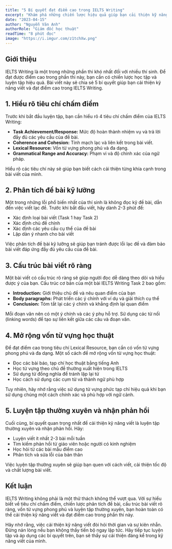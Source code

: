 ```yaml
---
title: "5 Bí quyết đạt điểm cao trong IELTS Writing"
excerpt: "Khám phá những chiến lược hiệu quả giúp bạn cải thiện kỹ năng viết và đạt điểm cao trong bài thi IELTS Writing."
date: "2023-04-15"
author: "Nguyễn Văn Anh"
authorRole: "Giám đốc học thuật"
readTime: "8 phút đọc"
image: "https://i.imgur.com/z1tchXw.png"
---
```


## Giới thiệu

IELTS Writing là một trong những phần thi khó nhất đối với nhiều thí sinh. Để đạt được điểm cao trong phần thi này, bạn cần có chiến lược học tập và luyện tập hiệu quả. Bài viết này sẽ chia sẻ 5 bí quyết giúp bạn cải thiện kỹ năng viết và đạt điểm cao trong IELTS Writing.

## 1. Hiểu rõ tiêu chí chấm điểm

Trước khi bắt đầu luyện tập, bạn cần hiểu rõ 4 tiêu chí chấm điểm của IELTS Writing:

- **Task Achievement/Response:** Mức độ hoàn thành nhiệm vụ và trả lời đầy đủ các yêu cầu của đề bài.
- **Coherence and Cohesion:** Tính mạch lạc và liên kết trong bài viết.
- **Lexical Resource:** Vốn từ vựng phong phú và đa dạng.
- **Grammatical Range and Accuracy:** Phạm vi và độ chính xác của ngữ pháp.

Hiểu rõ các tiêu chí này sẽ giúp bạn biết cách cải thiện từng khía cạnh trong bài viết của mình.

## 2. Phân tích đề bài kỹ lưỡng

Một trong những lỗi phổ biến nhất của thí sinh là không đọc kỹ đề bài, dẫn đến việc viết lạc đề. Trước khi bắt đầu viết, hãy dành 2-3 phút để:

- Xác định loại bài viết (Task 1 hay Task 2)
- Xác định chủ đề chính
- Xác định các yêu cầu cụ thể của đề bài
- Lập dàn ý nhanh cho bài viết

Việc phân tích đề bài kỹ lưỡng sẽ giúp bạn tránh được lỗi lạc đề và đảm bảo bài viết đáp ứng đầy đủ yêu cầu của đề bài.

## 3. Cấu trúc bài viết rõ ràng

Một bài viết có cấu trúc rõ ràng sẽ giúp người đọc dễ dàng theo dõi và hiểu được ý của bạn. Cấu trúc cơ bản của một bài IELTS Writing Task 2 bao gồm:

- **Introduction:** Giới thiệu chủ đề và nêu quan điểm của bạn
- **Body paragraphs:** Phát triển các ý chính với ví dụ và giải thích cụ thể
- **Conclusion:** Tóm tắt lại các ý chính và khẳng định lại quan điểm

Mỗi đoạn văn nên có một ý chính và các ý phụ hỗ trợ. Sử dụng các từ nối (linking words) để tạo sự liên kết giữa các câu và đoạn văn.

## 4. Mở rộng vốn từ vựng học thuật

Để đạt điểm cao trong tiêu chí Lexical Resource, bạn cần có vốn từ vựng phong phú và đa dạng. Một số cách để mở rộng vốn từ vựng học thuật:

- Đọc các bài báo, tạp chí học thuật bằng tiếng Anh
- Học từ vựng theo chủ đề thường xuất hiện trong IELTS
- Sử dụng từ đồng nghĩa để tránh lặp lại từ
- Học cách sử dụng các cụm từ và thành ngữ phù hợp

Tuy nhiên, hãy nhớ rằng việc sử dụng từ vựng phức tạp chỉ hiệu quả khi bạn sử dụng chúng một cách chính xác và phù hợp với ngữ cảnh.

## 5. Luyện tập thường xuyên và nhận phản hồi

Cuối cùng, bí quyết quan trọng nhất để cải thiện kỹ năng viết là luyện tập thường xuyên và nhận phản hồi. Hãy:

- Luyện viết ít nhất 2-3 bài mỗi tuần
- Tìm kiếm phản hồi từ giáo viên hoặc người có kinh nghiệm
- Học hỏi từ các bài mẫu điểm cao
- Phân tích và sửa lỗi của bản thân

Việc luyện tập thường xuyên sẽ giúp bạn quen với cách viết, cải thiện tốc độ và chất lượng bài viết.

## Kết luận

IELTS Writing không phải là một thử thách không thể vượt qua. Với sự hiểu biết về tiêu chí chấm điểm, chiến lược phân tích đề bài, cấu trúc bài viết rõ ràng, vốn từ vựng phong phú và luyện tập thường xuyên, bạn hoàn toàn có thể cải thiện kỹ năng viết và đạt điểm cao trong phần thi này.

Hãy nhớ rằng, việc cải thiện kỹ năng viết đòi hỏi thời gian và sự kiên nhẫn. Đừng nản lòng nếu bạn không thấy tiến bộ ngay lập tức. Hãy tiếp tục luyện tập và áp dụng các bí quyết trên, bạn sẽ thấy sự cải thiện đáng kể trong kỹ năng viết của mình.
